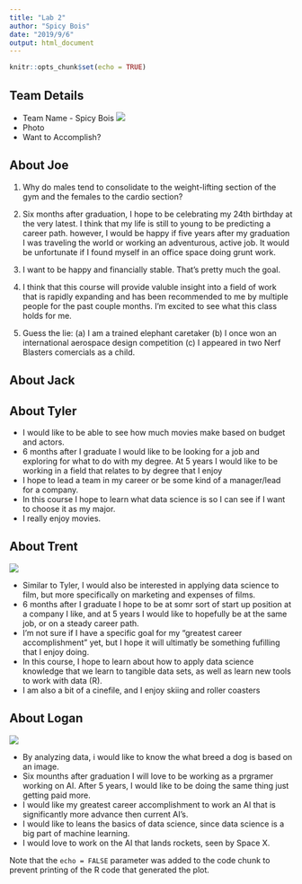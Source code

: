 ```yaml
---
title: "Lab 2"
author: "Spicy Bois"
date: "2019/9/6"
output: html_document
---
```


```r
knitr::opts_chunk$set(echo = TRUE)
```

## Team Details
* Team Name - Spicy Bois
![](Photos/teamPhoto.JPG)
* Photo
* Want to Accomplish?

## About Joe
1. Why do males tend to consolidate to the weight-lifting section of the gym and the females to the cardio section?

2. Six months after graduation, I hope to be celebrating my 24th birthday at the very latest. I think that my life is still to young to be predicting a career path. however, I would be happy if five years after my graduation I was traveling the world or working an adventurous, active job. It would be unfortunate if I found myself in an office space doing grunt work.

3. I want to be happy and financially stable. That's pretty much the goal.

4. I think that this course will provide valuble insight into a field of work that is rapidly expanding and has been recommended to me by multiple people for the past couple months. I'm excited to see what this class holds for me.

5. Guess the lie: (a) I am a trained elephant caretaker  (b) I once won an international aerospace design competition  (c) I appeared in two Nerf Blasters comercials as a child.

## About Jack

## About Tyler
 * I would like to be able to see how much movies make based on budget and actors.
 * 6 months after I graduate I would like to be looking for a job and exploring for what to do with my degree.  At 5 years I would like to be working in a field that relates to by degree that I enjoy
 * I hope to lead a team in my career or be some kind of a manager/lead for a company. 
 * In this course I hope to learn what data science is so I can see if I want to choose it as my major.
 * I really enjoy movies.

## About Trent
![](Photos/Trent_Photo.jpg)

 * Similar to Tyler, I would also be interested in applying data science to film, but more specifically on marketing and expenses of films.
 * 6 months after I graduate I hope to be at somr sort of start up position at a company I like, and at 5 years I would like to hopefully be at the same job, or on a steady career path.
 * I'm not sure if I have a specific goal for my "greatest career accomplishment" yet, but I hope it will ultimatly be something fufilling that I enjoy doing.
 * In this course, I hope to learn about how to apply data science knowledge that we learn to tangible data sets, as well as learn new tools to work with data (R).
 * I am also a bit of a cinefile, and I enjoy skiing and roller coasters

## About Logan
![](Photos/loganPhoto.JPG)

 * By analyzing data, i would like to know the what breed a dog is based on an image.
 * Six mounths after graduation I will love to be working as a prgramer working on AI. After 5 years, I would like to be doing the same thing just getting paid more.
 * I would like my greatest career accomplishment to work an AI that is significantly more advance then current AI's. 
 * I would like to leans the basics of data science, since data science is a big part of machine learning. 
 * I would love to work on the AI that lands rockets, seen by Space X.

Note that the `echo = FALSE` parameter was added to the code chunk to prevent printing of the R code that generated the plot.
